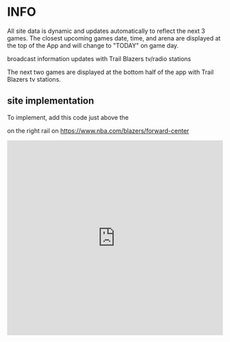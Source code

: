 # INFO

All site data is dynamic and updates automatically to reflect the next 3 games.
The closest upcoming games date, time, and arena are displayed at the top of the App and will change to "TODAY" on game day.

broadcast information updates with Trail Blazers tv/radio stations

The next two games are displayed at the bottom half of the app with Trail Blazers tv stations.

## site implementation

To implement, add this code just above the <div class="panel-pane pane-custom pane-2"> on the right rail on https://www.nba.com/blazers/forward-center

<div class="panel-pane pane-custom pane-1">
  <div class="pane-content">
    <div class="center-block well">
      <iframe
        id="nextGame_iframe"
        src="https://trailblazers.netlify.app/"
        width="100%"
        height="455"
        frameborder="0"
        scrolling="no"
        title="Rip City nextGame"
      ></iframe>
    </div>
  </div>
</div>

